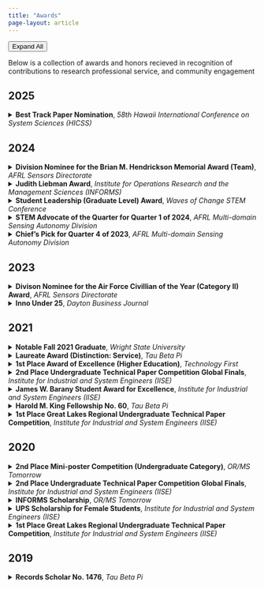 ```yaml
---
title: "Awards"
page-layout: article
---
```


<!-- Floating toggle button -->
<button class="awards-toggle" id="toggleAll" onclick="toggleAllDetails()">
  Expand All
</button>

<script>
function toggleAllDetails() {
  const details = document.querySelectorAll('details');
  const button = document.getElementById('toggleAll');
  const isExpanding = button.textContent === 'Expand All';
  
  details.forEach(detail => {
    detail.open = isExpanding;
  });
  
  button.textContent = isExpanding ? 'Collapse All' : 'Expand All';
}

// Update button text based on current state
function updateToggleButton() {
  const details = document.querySelectorAll('details');
  const button = document.getElementById('toggleAll');
  const openCount = Array.from(details).filter(detail => detail.open).length;
  
  if (openCount === 0) {
    button.textContent = 'Expand All';
  } else if (openCount === details.length) {
    button.textContent = 'Collapse All';
  } else {
    button.textContent = 'Expand All';
  }
}

// Listen for individual details changes
document.addEventListener('DOMContentLoaded', function() {
  const details = document.querySelectorAll('details');
  details.forEach(detail => {
    detail.addEventListener('toggle', updateToggleButton);
  });
});
</script>

Below is a collection of awards and honors recieved in recognition of contributions to research professional service, and community engagement

## 2025
<details>
  <summary><strong>Best Track Paper Nomination</strong>, <em>58th Hawaii International Conference on System Sciences (HICSS)</em></summary>
  <p>
  Nominated for the HICSS Decision Analytics and Service Science Track's best paper for "Zero-shot comparison of large language models (LLMs) reasoning abilities on long-text analogies" (19 papers nominated out of 132 accepted papers across 34 mini-tracks)
  </p>
  
  <a href="https://docs.google.com/spreadsheets/d/1qSG3u03cW5Zv9st4hVcI5YvafGnbUr0r1i8HTLxtUGA/edit?gid=0#gid=0" class="btn btn-primary" target="_blank" style="border-radius: 24px; padding: 10px 24px;">
    HICSS58 Best Paper Nominations
  </a>
  <a href="https://hdl.handle.net/10125/109034" class="btn btn-secondary" target="_blank" style="border-radius: 24px; padding: 10px 24px;">
    Read the paper
  </a>
  
</details>

## 2024
<details>
  <summary><strong>Division Nominee for the Brian M. Hendrickson Memorial Award (Team)</strong>, <em>AFRL Sensors Directorate</em></summary>
  <p>
  Award recognizes exceptional team research accomplishment in exploratory or advanced development and contribution of technology to the Air Force; Nominated by second-level supervisor (Division Chief) for contributions to the "Analogical Learning" team
  </p>
</details>
<details>
  <summary><strong>Judith Liebman Award</strong>, <em>Institute for Operations Research and the Management Sciences (INFORMS)</em></summary>
  <p>
  Award for student volunteers who have been "moving spirits" in their university, local chapter(s), and the Institute
  </p>
  
  <a href="https://www.informs.org/Recognizing-Excellence/INFORMS-Prizes/Judith-Liebman-Award" class="btn btn-primary" target="_blank" style="border-radius: 24px; padding: 10px 24px;">
    About INFORMS Judith Liebman Award
  </a>
  
</details>
<details>
  <summary><strong>Student Leadership (Graduate Level) Award</strong>, <em>Waves of Change STEM Conference</em></summary>
  <p>
  Award given to a graduate student with a creative verve, accomplished academic record, & proven desire to help others succeed
  </p>
</details>
<details>
  <summary><strong>STEM Advocate of the Quarter for Quarter 1 of 2024</strong>, <em>AFRL Multi-domain Sensing Autonomy Division</em></summary>
  <p>
  Selected by second-level supervisor for involvement with TechFest Dayton, a K-12 STEM oureach expo
  </p>
</details>
<details>
  <summary><strong>Chief's Pick for Quarter 4 of 2023</strong>, <em>AFRL Multi-domain Sensing Autonomy Division</em></summary>
  <p>
  Selected by second-level supervisor for work contributions
  </p>
</details>

## 2023
<details>
  <summary><strong>Divison Nominee for the Air Force Civillian of the Year (Category II) Award</strong>, <em>AFRL Sensors Directorate</em></summary>
  <p>
  Nominated by second-level supervisor for work contributions throughout 2023; Category II corresponds to employees with equivalent rank between GS-9 and GS-11
  </p>
</details>
<details>
  <summary><strong>Inno Under 25</strong>, <em>Dayton Business Journal</em></summary>
  <p>
  Recognition of the top founders, entrepreneurs, innovators, and leaders under 25 in the Dayton ecosystem
  </p>
  
  <a href="https://www.bizjournals.com/dayton/inno/stories/awards/2023/10/26/inno-under-25-award-winners.html?csrc=6398&utm_campaign=trueAnthemTrendingContent&utm_medium=trueAnthem&utm_source=facebook&fbclid=IwAR3vmw5ygqcaKExqzmcBwyW2xwFUZRGauStbmQllndwPR0KbtzkSh53rj3k" class="btn btn-primary" target="_blank" style="border-radius: 24px; padding: 10px 24px;">
    Dayton Business Journal Article
  </a>
  
</details>

## 2021
<details>
  <summary><strong>Notable Fall 2021 Graduate</strong>, <em>Wright State University</em></summary>
  <p>
  Featured as one of three notable students participating in Wright State University's Fall 2021 commencement ceremony
  </p>

  <a href="https://webapp2.wright.edu/web1/newsroom/2021/12/06/nearly-1200-students-to-graduate-at-wright-states-fall-commencement/" class="btn btn-primary" target="_blank" style="border-radius: 24px; padding: 10px 24px;">
    Wright State University Newsroom Article
  </a>

</details>
<details>
  <summary><strong>Laureate Award (Distinction: Service)</strong>, <em>Tau Beta Pi</em></summary>
  <p>
  Award given annually to up to five student members who outstandingly exemplify the "spirit of liberal culture in engineering colleges" 
  </p>

  <a href="https://www.tbp.org/awards.cfm?key=laureate" class="btn btn-primary" target="_blank" style="border-radius: 24px; padding: 10px 24px;">
    About the Tau Beta Pi Laureate Award
  </a>
  <a href="https://webapp2.wright.edu/web1/newsroom/2021/10/05/tau-beta-pi-trifecta/" class="btn btn-primary" target="_blank" style="border-radius: 24px; padding: 10px 24px;">
    Wright State University Newsroom Article
  </a>

</details>
<details>
  <summary><strong>1st Place Award of Excellence (Higher Education)</strong>, <em>Technology First</em></summary>
  <p>
  Award given to one Dayton-area undergraduate project in the field of information technology (IT) or analytics among the three finalists
  </p>

  <a href="https://webapp2.wright.edu/web1/newsroom/2021/06/24/wright-state-business-students-capture-it-award-using-data-analytics-to-predict-pet-adoption/" class="btn btn-primary" target="_blank" style="border-radius: 24px; padding: 10px 24px;">
    Wright State University Newsroom Article
  </a>

</details>
<details>
  <summary><strong>2nd Place Undergraduate Technical Paper Competition Global Finals</strong>, <em>Institute for Industrial and System Engineers (IISE)</em></summary>
  <p>
  Selected by a panel of judges among 10 global finalists; Co-author and presenter on project entitled "Putting a smile on redesigning: A dental facility layout problem"
  </p>
</details>
<details>
  <summary><strong>James W. Barany Student Award for Excellence</strong>, <em>Institute for Industrial and System Engineers (IISE)</em></summary>
  <p>
  Award given to a graduating senior who has brought distinction to industrial engineering at their institution
  </p>

  <a href="https://webapp2.wright.edu/web1/newsroom/2021/07/06/wright-state-graduate-student-kara-combs-receives-top-national-award-from-institute-of-industrial-and-systems-engineers/" class="btn btn-primary" target="_blank" style="border-radius: 24px; padding: 10px 24px;">
    Wright State University Newsroom Article
  </a>

</details>
<details>
  <summary><strong>Harold M. King Fellowship No. 60</strong>, <em>Tau Beta Pi</em></summary>
  <p>
  Award based on merit to support Tau Beta Pi members pursuing graduate study (&lt;8.5% selection rate); Specific fellowship is given to a "recipient whose participation in his/her technical society is judged worthy of special mention" 
  </p>

  <a href="https://tbp.org/memb/FellowsList/2021-22.cfm" class="btn btn-primary" target="_blank" style="border-radius: 24px; padding: 10px 24px;">
    List of 2021 -2022 Tau Beta Pi Fellows
  </a>
  <a href="https://webapp2.wright.edu/web1/newsroom/2021/10/05/tau-beta-pi-trifecta/" class="btn btn-primary" target="_blank" style="border-radius: 24px; padding: 10px 24px;">
    Wright State University Newsroom Article
  </a>

</details>
<details>
  <summary><strong>1st Place Great Lakes Regional Undergraduate Technical Paper Competition</strong>, <em>Institute for Industrial and System Engineers (IISE)</em></summary>
  <p>
  Selected by a panel of judges to represent the Great Lakes region in the Global Finals at the IISE Annual Meeting with the project, "Putting a smile on redesigning: A dental facility layout problem" 
  </p>

  <a href="https://webapp2.wright.edu/web1/newsroom/2021/02/24/wright-state-industrial-and-systems-engineering-students-win-first-place-in-great-lakes-technical-paper-competition/" class="btn btn-primary" target="_blank" style="border-radius: 24px; padding: 10px 24px;">
    Wright State University Newsroom Article
  </a>

</details>

## 2020
<details>
  <summary><strong>2nd Place Mini-poster Competition (Undergraduate Category)</strong>, <em>*OR/MS Tomorrow*</em></summary>
  <p>
  Selected by a panel of judges for the mini-poster on "Cramming questions: Quiz bowl set optimization"
  </p>

  <a href="https://www.informs.org/Publications/OR-MS-Tomorrow/OR-MS-Tomorrow-Mini-Poster-Competition-Winners" class="btn btn-primary" target="_blank" style="border-radius: 24px; padding: 10px 24px;">
    Competition Winners Announcement
  </a>

</details>
<details>
  <summary><strong>2nd Place Undergraduate Technical Paper Competition Global Finals</strong>, <em>Institute for Industrial and System Engineers (IISE)</em></summary>
  <p>
  Selected by a panel of judges among 10 global finalists; Sole author on project entitled "Cramming questions: Quiz bowl set optimization"
  </p>
</details>
<details>
  <summary><strong>INFORMS Scholarship</strong>, <em>OR/MS Tomorrow</em></summary>
  <p>
  One of twelve scholarship receipents to attend the INFORMS Annual Meeting (at the time of the award the scholarship was exclusively for undergraduate students)
  </p>

  <a href="https://www.informs.org/Recognizing-Excellence/Scholarships/INFORMS-Scholarship" class="btn btn-primary" target="_blank" style="border-radius: 24px; padding: 10px 24px;">
    About the INFORMS Scholarship
  </a>

</details>
<details>
  <summary><strong>UPS Scholarship for Female Students</strong>, <em>Institute for Industrial and System Engineers (IISE)</em></summary>
  <p>
  Awarded one of IISE's national scholarships for the 2020-2021 academic year
  </p>
</details>
<details>
  <summary><strong>1st Place Great Lakes Regional Undergraduate Technical Paper Competition</strong>, <em>Institute for Industrial and System Engineers (IISE)</em></summary>
  <p>
  Selected by a panel of judges to represent the Great Lakes region in the Global Finals at the IISE Annual Meeting with the project, "Cramming questions: Quiz bowl set optimization"
  </p>
</details>

## 2019
<details>
  <summary><strong>Records Scholar No. 1476</strong>, <em>Tau Beta Pi</em></summary>
  <p>
  Receiptient of one of Tau Beta Pi's undergraduate scholarships (56% selection rate)
  </p>

  <a href="https://tbp.org/memb/ScholarArchives/ScholarBios/ScholarBios19-20.pdf" class="btn btn-primary" target="_blank" style="border-radius: 24px; padding: 10px 24px;">
    Scholar Biographies
  </a>

</details>
